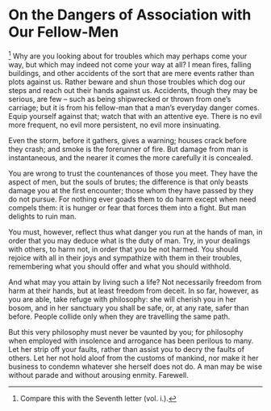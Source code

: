 # On the Dangers of Association with Our Fellow-Men

[^103-1] Why are you looking about for troubles which may perhaps come your way, but which may indeed not come your way at all?
I mean fires, falling buildings, and other accidents of the sort that are mere events rather than plots against us.
Rather beware and shun those troubles which dog our steps and reach out their hands against us.
Accidents, though they may be serious, are few -- such as being shipwrecked or thrown from one's carriage; but it is from his fellow-man that a man's everyday danger comes.
Equip yourself against that; watch that with an attentive eye.
There is no evil more frequent, no evil more persistent, no evil more insinuating.

Even the storm, before it gathers, gives a warning; houses crack before they crash; and smoke is the forerunner of fire.
But damage from man is instantaneous, and the nearer it comes the more carefully it is concealed.

You are wrong to trust the countenances of those you meet.
They have the aspect of men, but the souls of brutes; the difference is that only beasts damage you at the first encounter; those whom they have passed by they do not pursue.
For nothing ever goads them to do harm except when need compels them: it is hunger or fear that forces them into a fight.
But man delights to ruin man.

You must, however, reflect thus what danger you run at the hands of man, in order that you may deduce what is the duty of man.
Try, in your dealings with others, to harm not, in order that you be not harmed.
You should rejoice with all in their joys and sympathize with them in their troubles, remembering what you should offer and what you should withhold.

And what may you attain by living such a life?
Not necessarily freedom from harm at their hands, but at least freedom from deceit.
In so far, however, as you are able, take refuge with philosophy: she will cherish you in her bosom, and in her sanctuary you shall be safe, or, at any rate, safer than before.
People collide only when they are travelling the same path.

But this very philosophy must never be vaunted by you; for philosophy when employed with insolence and arrogance has been perilous to many.
Let her strip off your faults, rather than assist you to decry the faults of others.
Let her not hold aloof from the customs of mankind, nor make it her business to condemn whatever she herself does not do.
A man may be wise without parade and without arousing enmity.
Farewell.

[^103-1]: Compare this with the Seventh letter (vol. i.).
